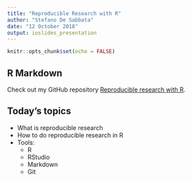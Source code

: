 ```yaml
---
title: "Reproducible Research with R"
author: "Stefano De Sabbata"
date: "12 October 2018"
output: ioslides_presentation
---
```


```r
knitr::opts_chunk$set(echo = FALSE)
```

## R Markdown

Check out my GitHub repository [Reproducible research with R](https://sdesabbata.github.io/ReproducibleResearch/).

## Today's topics

- What is reproducible research
- How to do reproducible research in R
- Tools: 
    - R
    - RStudio
    - Markdown
    - Git
